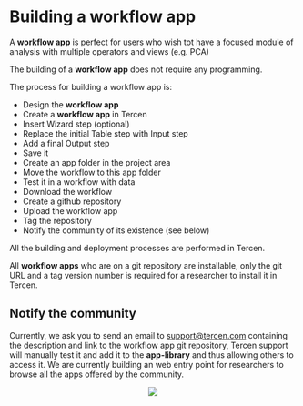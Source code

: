 # Building a workflow app

A __workflow app__ is perfect for users who wish tot have a focused module of analysis with multiple operators and views (e.g. PCA)

The building of a __workflow app__ does not require any programming.

The process for building a workflow app is:

* Design the __workflow app__
* Create a __workflow app__ in Tercen
* Insert Wizard step (optional)
* Replace the initial Table step with Input step
* Add a final Output step
* Save it
* Create an app folder in the project area
* Move the workflow to this app folder
* Test it in a workflow with data
* Download the workflow
* Create a github repository
* Upload the workflow app
* Tag the repository
* Notify the community of its existence (see below)

All the building and deployment processes are performed in Tercen.

All __workflow apps__ who are on a git repository are installable, only the git URL and a tag version number is required for a researcher to install it in Tercen.

## Notify the community {-}

Currently, we ask you to send an email to <support@tercen.com> containing the description and link to the workflow app git repository, Tercen support will manually test it and add it to the __app-library__ and thus allowing others to access it. We are currently building an web entry point for researchers to browse all the apps offered by the community.



<center>![](images/goldfish.png)</center>